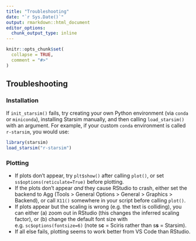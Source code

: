 ```yaml
---
title: "Troubleshooting"
date: "`r Sys.Date()`"
output: rmarkdown::html_document
editor_options: 
  chunk_output_type: inline
---
```


```r
knitr::opts_chunk$set(
  collapse = TRUE,
  comment = "#>"
)
```

## Troubleshooting

### Installation

If `init_starsim()` fails, try creating your own Python environment (via `conda` or `miniconda`), installing Starsim manually, and then calling `load_starsim()` with an argument. For example, if your custom `conda` environment is called `r-starsim`, you would use:
```R
library(starsim)
load_starsim("r-starsim")
```

### Plotting

- If plots don't appear, try `plt$show()` after calling `plot()`, or set `ss$options(reticulate=True)` before plotting.
- If the plots don't appear _and_ they cause RStudio to crash, either set the backend to Agg (Tools > General Options > General > Graphics > Backend), or call `X11()` somewhere in your script before calling `plot()`.
- If plots appear but the scaling is wrong (e.g. the text is colliding), you can either (a) zoom out in RStudio (this changes the inferred scaling factor), or (b) change the default font size with e.g. `sc$options(fontsize=6)` (note s**c** = Sciris rather than s**s** = Starsim).
- If all else fails, plotting seems to work better from VS Code than RStudio.
